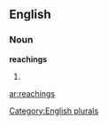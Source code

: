 ==English==

===Noun===
'''reachings'''

# {{plural of|[[reaching]]}}

[[Category:English plurals]]

[[ar:reachings]]